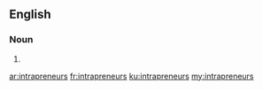 ==English==

===Noun===
{{head|en|noun plural form}}

# {{plural of|intrapreneur|lang=en}}

[[ar:intrapreneurs]]
[[fr:intrapreneurs]]
[[ku:intrapreneurs]]
[[my:intrapreneurs]]